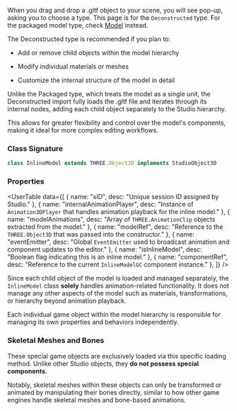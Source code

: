 
<SpecialHeader  
 title="Inline Model"  
 extendsClass="THREE.Object3D"  
 extendsClassLink="https://threejs.org/docs/#api/en/core/Object3D"  
 implementsClass="StudioObject3D"  
 implementsClassLink="/studio-docs/3d/objects/studio-object-3d"  
 usesComponent="model"  
 usesComponentLink="/studio-docs/3d/components/model"  
/>

When you drag and drop a .gltf object to your scene, you will see pop-up, asking you to choose a type. This page is for the `Deconstructed` type.
For the packaged model type, check [Model](model.mdx) instead.

The Deconstructed type is recommended if you plan to:

* Add or remove child objects within the model hierarchy

* Modify individual materials or meshes

* Customize the internal structure of the model in detail

Unlike the Packaged type, which treats the model as a single unit, the Deconstructed import fully loads the .gltf file and iterates through its internal nodes, 
adding each child object separately to the Studio hierarchy.

This allows for greater flexibility and control over the model's components, making it ideal for more complex editing workflows.

### Class Signature

```ts
class InlineModel extends THREE.Object3D implements StudioObject3D
````

### Properties

<UserTable data={[
{ name: "sID", desc: "Unique session ID assigned by Studio." },
{ name: "internalAnimationPlayer", desc: "Instance of `Animation3DPlayer` that handles animation playback for the inline model." },
{ name: "modelAnimations", desc: "Array of `THREE.AnimationClip` objects extracted from the model." },
{ name: "modelRef", desc: "Reference to the `THREE.Object3D` that was passed into the constructor." },
{ name: "eventEmitter", desc: "Global `EventEmitter` used to broadcast animation and component updates to the editor." },
{ name: "isInlineModel", desc: "Boolean flag indicating this is an inline model." },
{ name: "componentRef", desc: "Reference to the current `InlineModelGC` component instance." },
]} />

Since each child object of the model is loaded and managed separately, the `InlineModel` class **solely** handles animation-related functionality. 
It does not manage any other aspects of the model such as materials, transformations, or hierarchy beyond animation playback.

Each individual game object within the model hierarchy is responsible for managing its own properties and behaviors independently.

### Skeletal Meshes and Bones

These special game objects are exclusively loaded via this specific loading method. Unlike other Studio objects, they **do not possess special components**.

Notably, skeletal meshes within these objects can only be transformed or animated by manipulating their bones directly, similar to how other game engines handle skeletal meshes and bone-based animations.




